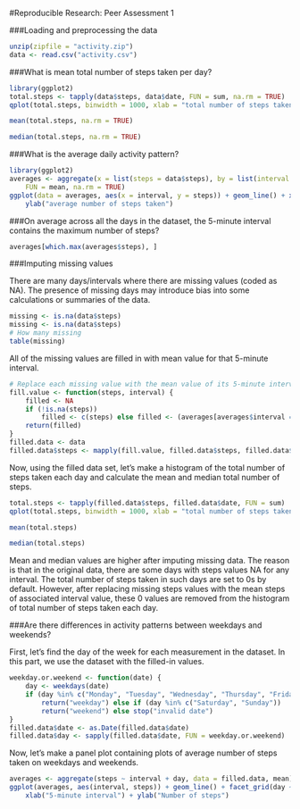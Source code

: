 #Reproducible Research: Peer Assessment 1


###Loading and preprocessing the data
``` r
unzip(zipfile = "activity.zip")
data <- read.csv("activity.csv")
```

###What is mean total number of steps taken per day?

```r
library(ggplot2)
total.steps <- tapply(data$steps, data$date, FUN = sum, na.rm = TRUE)
qplot(total.steps, binwidth = 1000, xlab = "total number of steps taken each day")
```
```r
mean(total.steps, na.rm = TRUE)
```
```r
median(total.steps, na.rm = TRUE)
```

###What is the average daily activity pattern?

```r
library(ggplot2)
averages <- aggregate(x = list(steps = data$steps), by = list(interval = data$interval), 
    FUN = mean, na.rm = TRUE)
ggplot(data = averages, aes(x = interval, y = steps)) + geom_line() + xlab("5-minute interval") + 
    ylab("average number of steps taken")
```

###On average across all the days in the dataset, the 5-minute interval contains the maximum number of steps?

```r
averages[which.max(averages$steps), ]
```

###Imputing missing values

There are many days/intervals where there are missing values (coded as NA). The presence of missing days may introduce bias into some calculations or summaries of the data.

```r
missing <- is.na(data$steps)
missing <- is.na(data$steps)
# How many missing
table(missing)
```

All of the missing values are filled in with mean value for that 5-minute interval.

```r
# Replace each missing value with the mean value of its 5-minute interval
fill.value <- function(steps, interval) {
    filled <- NA
    if (!is.na(steps)) 
        filled <- c(steps) else filled <- (averages[averages$interval == interval, "steps"])
    return(filled)
}
filled.data <- data
filled.data$steps <- mapply(fill.value, filled.data$steps, filled.data$interval)
```

Now, using the filled data set, let's make a histogram of the total number of steps taken each day and calculate the mean and median total number of steps.

```r
total.steps <- tapply(filled.data$steps, filled.data$date, FUN = sum)
qplot(total.steps, binwidth = 1000, xlab = "total number of steps taken each day")
```

```r
mean(total.steps)
```
```r
median(total.steps)
```

Mean and median values are higher after imputing missing data. The reason is that in the original data, there are some days with steps values NA for any interval. The total number of steps taken in such days are set to 0s by default. However, after replacing missing steps values with the mean steps of associated interval value, these 0 values are removed from the histogram of total number of steps taken each day.

###Are there differences in activity patterns between weekdays and weekends?

First, let's find the day of the week for each measurement in the dataset. In this part, we use the dataset with the filled-in values.

```r
weekday.or.weekend <- function(date) {
    day <- weekdays(date)
    if (day %in% c("Monday", "Tuesday", "Wednesday", "Thursday", "Friday")) 
        return("weekday") else if (day %in% c("Saturday", "Sunday")) 
        return("weekend") else stop("invalid date")
}
filled.data$date <- as.Date(filled.data$date)
filled.data$day <- sapply(filled.data$date, FUN = weekday.or.weekend)
```

Now, let's make a panel plot containing plots of average number of steps taken on weekdays and weekends.

```r
averages <- aggregate(steps ~ interval + day, data = filled.data, mean)
ggplot(averages, aes(interval, steps)) + geom_line() + facet_grid(day ~ .) + 
    xlab("5-minute interval") + ylab("Number of steps")
```